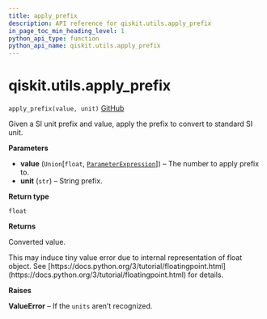 ```yaml
---
title: apply_prefix
description: API reference for qiskit.utils.apply_prefix
in_page_toc_min_heading_level: 1
python_api_type: function
python_api_name: qiskit.utils.apply_prefix
---
```


# qiskit.utils.apply\_prefix

<span id="qiskit.utils.apply_prefix" />

`apply_prefix(value, unit)` [GitHub](https://github.com/qiskit/qiskit/tree/stable/0.23/qiskit/utils/units.py "view source code")

Given a SI unit prefix and value, apply the prefix to convert to standard SI unit.

**Parameters**

*   **value** (`Union`\[`float`, [`ParameterExpression`](qiskit.circuit.ParameterExpression "qiskit.circuit.parameterexpression.ParameterExpression")]) – The number to apply prefix to.
*   **unit** (`str`) – String prefix.

**Return type**

`float`

**Returns**

Converted value.

<Admonition title="Note" type="note">
  This may induce tiny value error due to internal representation of float object. See [https://docs.python.org/3/tutorial/floatingpoint.html](https://docs.python.org/3/tutorial/floatingpoint.html) for details.
</Admonition>

**Raises**

**ValueError** – If the `units` aren’t recognized.

